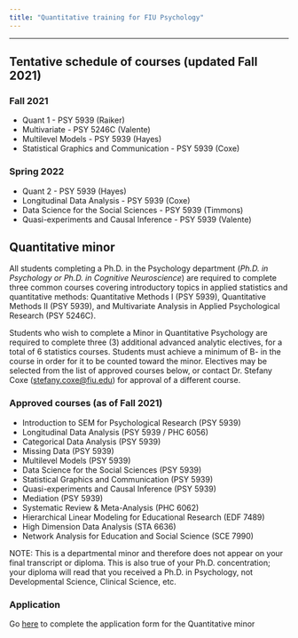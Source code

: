 ```yaml
---
title: "Quantitative training for FIU Psychology"
---
```


***

## Tentative schedule of courses (updated Fall 2021)

### **Fall 2021** 

- Quant 1 - PSY 5939 (Raiker)
- Multivariate  - PSY 5246C (Valente)
- Multilevel Models - PSY 5939 (Hayes)
- Statistical Graphics and Communication - PSY 5939 (Coxe)
	
### **Spring 2022**

- Quant 2 - PSY 5939 (Hayes)
- Longitudinal Data Analysis - PSY 5939 (Coxe)
- Data Science for the Social Sciences - PSY 5939 (Timmons)
- Quasi-experiments and Causal Inference - PSY 5939 (Valente)

## Quantitative minor 

All students completing a Ph.D. in the Psychology department (*Ph.D. in Psychology or Ph.D. in Cognitive Neuroscience*) are required to complete three common courses covering introductory topics in applied statistics and quantitative methods: Quantitative Methods I (PSY 5939), Quantitative Methods II (PSY 5939), and Multivariate Analysis in Applied Psychological Research (PSY 5246C).
 
Students who wish to complete a Minor in Quantitative Psychology are required to complete three (3) additional advanced analytic electives, for a total of 6 statistics courses. Students must achieve a minimum of B- in the course in order for it to be counted toward the minor. Electives may be selected from the list of approved courses below, or contact Dr. Stefany Coxe (<stefany.coxe@fiu.edu>) for approval of a different course.

### Approved courses (as of Fall 2021)

- Introduction to SEM for Psychological Research (PSY 5939)
- Longitudinal Data Analysis (PSY 5939 / PHC 6056)
- Categorical Data Analysis (PSY 5939)
- Missing Data (PSY 5939)
- Multilevel Models (PSY 5939)
- Data Science for the Social Sciences (PSY 5939)
- Statistical Graphics and Communication (PSY 5939)
- Quasi-experiments and Causal Inference (PSY 5939)
- Mediation (PSY 5939) 
- Systematic Review & Meta-Analysis (PHC 6062)
- Hierarchical Linear Modeling for Educational Research (EDF 7489)
- High Dimension Data Analysis (STA 6636)
- Network Analysis for Education and Social Science (SCE 7990)

NOTE: This is a departmental minor and therefore does not appear on your final transcript or diploma. This is also true of your Ph.D. concentration; your diploma will read that you received a Ph.D. in Psychology, not Developmental Science, Clinical Science, etc.

### Application

Go [here](https://webforms.fiu.edu/view.php?id=1426644) to complete the application form for the Quantitative minor


